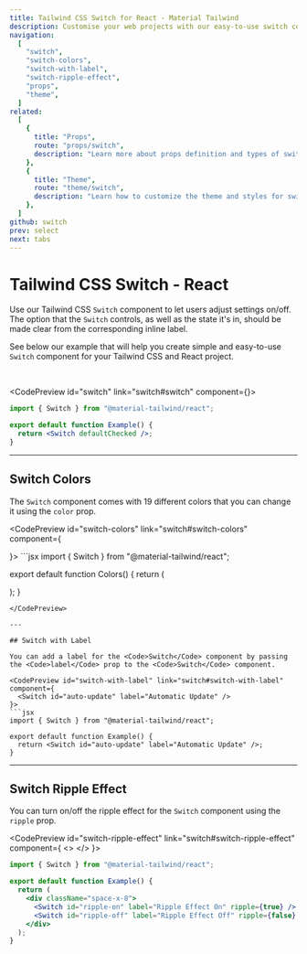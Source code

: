 ```yaml
---
title: Tailwind CSS Switch for React - Material Tailwind
description: Customise your web projects with our easy-to-use switch component for Tailwind CSS and React using Material Design guidelines.
navigation:
  [
    "switch",
    "switch-colors",
    "switch-with-label",
    "switch-ripple-effect",
    "props",
    "theme",
  ]
related:
  [
    {
      title: "Props",
      route: "props/switch",
      description: "Learn more about props definition and types of switch component.",
    },
    {
      title: "Theme",
      route: "theme/switch",
      description: "Learn how to customize the theme and styles for switch component.",
    },
  ]
github: switch
prev: select
next: tabs
---
```


# Tailwind CSS Switch - React

Use our Tailwind CSS <Code>Switch</Code> component to let users adjust settings on/off. The option that the <Code>Switch</Code> controls, as well as the state it's in, should be made clear from the corresponding inline label.

See below our example that will help you create simple and easy-to-use <Code>Switch</Code> component for your Tailwind CSS and React project.

<br />

<CodePreview id="switch" link="switch#switch" component={<Switch id="switch-component" defaultChecked />}>
```jsx
import { Switch } from "@material-tailwind/react";

export default function Example() {
  return <Switch defaultChecked />;
}
```
</CodePreview>

---

## Switch Colors

The <Code>Switch</Code> component comes with 19 different colors that you can change it using the <Code>color</Code> prop.

<CodePreview id="switch-colors" link="switch#switch-colors" component={
  <div className="flex w-max gap-4">
    <Switch id="switch-1" color="blue" defaultChecked />
    <Switch id="switch-2" color="red" defaultChecked />
    <Switch id="switch-3" color="green" defaultChecked />
    <Switch id="switch-4" color="amber" defaultChecked />
    <Switch id="switch-5" color="teal" defaultChecked />
    <Switch id="switch-6" color="indigo" defaultChecked />
    <Switch id="switch-7" color="purple" defaultChecked />
    <Switch id="switch-8" color="pink" defaultChecked />
  </div>
}>
```jsx
import { Switch } from "@material-tailwind/react";

export default function Colors() {
  return (
    <div className="flex w-max gap-4">
      <Switch id="blue" color="blue" defaultChecked />
      <Switch id="red" color="red" defaultChecked />
      <Switch id="green" color="green" defaultChecked />
      <Switch id="amber" color="amber" defaultChecked />
      <Switch id="teal" color="teal" defaultChecked />
      <Switch id="indigo" color="indigo" defaultChecked />
      <Switch id="purple" color="purple" defaultChecked />
      <Switch id="pink" color="pink" defaultChecked />
    </div>
  );
}
```
</CodePreview>

---

## Switch with Label

You can add a label for the <Code>Switch</Code> component by passing the <Code>label</Code> prop to the <Code>Switch</Code> component.

<CodePreview id="switch-with-label" link="switch#switch-with-label" component={
  <Switch id="auto-update" label="Automatic Update" />
}>
```jsx
import { Switch } from "@material-tailwind/react";

export default function Example() {
  return <Switch id="auto-update" label="Automatic Update" />;
}
```
</CodePreview>

---

## Switch Ripple Effect

You can turn on/off the ripple effect for the <Code>Switch</Code> component using the <Code>ripple</Code> prop.

<CodePreview id="switch-ripple-effect" link="switch#switch-ripple-effect" component={
  <>
    <Switch id="ripple-on" label="Ripple Effect On" />
    <Switch id="ripple-off" label="Ripple Effect Off" ripple={false} />
  </>
}>
```jsx
import { Switch } from "@material-tailwind/react";

export default function Example() {
  return (
    <div className="space-x-8">
      <Switch id="ripple-on" label="Ripple Effect On" ripple={true} />
      <Switch id="ripple-off" label="Ripple Effect Off" ripple={false} />
    </div>
  );
}
```
</CodePreview>

<span id="props" className="scroll-mt-48" />
<span id="theme" className="scroll-mt-48" />
